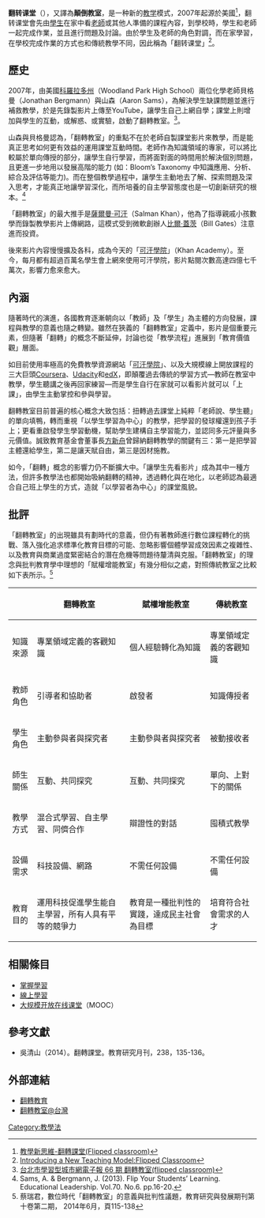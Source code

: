 {{expand|time=2014-10-17T01:27:42+00:00}}
{{noteTA
|T=zh-tw:翻轉教室;zh-cn:翻转课堂;
|1=zh-tw:教室;zh-cn:课堂;
}}
'''翻转课堂'''（{{lang-en|Flipped classroom}}），又譯為'''顛倒教室'''，是一种新的[[教学|教学]]模式，2007年起源於美國<ref name="fju">[http://www.teachers.fju.edu.tw/FDIRC/index.php/2017-04-17-03-43-47/2018-03-06-08-21-34/153-flipped-classroom 教學新思維-翻轉課堂(Flipped classroom) ]</ref>，翻转课堂會先由[[學生|學生]]在家中看[[老師|老師]]或其他人準備的課程內容，到學校時，學生和老師一起完成作業，並且進行問題及討論。由於學生及老師的角色對調，而在家學習，在學校完成作業的方式也和傳統教學不同，因此稱為「翻转课堂」<ref>[http://en.cnki.com.cn/Article_en/CJFDTOTAL-YCJY201204007.htm Introducing a New Teaching Model:Flipped Classroom]</ref>。

==歷史==
2007年，由美國[[科羅拉多州|科羅拉多州]]{{link-en|洛矶山林地公園高中|Woodland Park High School}}（Woodland Park High School）兩位化學老師貝格曼（Jonathan Bergmann）與山森（Aaron Sams），為解決學生缺課問題並進行補救教學，於是先錄製影片上傳至YouTube，讓學生自己上網自學；課堂上則增加與學生的互動，或解惑、或實驗，啟動了翻轉教室。<REF>[http://www.lct.tp.edu.tw/files/13-1001-3323.php 台北市學習型城市網電子報 66 期 翻轉教室(flipped classroom)]</ref>。

山森與貝格曼認為，「翻轉教室」的重點不在於老師自製課堂影片來教學，而是能真正思考如何更有效益的運用課堂互動時間。老師作為知識領域的專家，可以將比較屬於單向傳授的部分，讓學生自行學習，而將面對面的時間用於解決個別問題，且更進一步地用以發展高階的能力 (如：Bloom’s Taxonomy 中知識應用、分析、綜合及評估等能力)。而在整個教學過程中，讓學生主動地去了解、探索問題及深入思考，才能真正地讓學習深化，而所培養的自主學習態度也是一切創新研究的根本。<ref> Sams, A. & Bergmann, J. (2013). Flip Your Students’ Learning. Educational Leadership. Vol.70. No.6. pp.16-20.</ref>

「翻轉教室」的最大推手是[[薩爾曼·可汗|薩爾曼·可汗]]（Salman Khan），他為了指導親戚小孩數學而錄製教學影片上傳網路，這模式受到微軟創辦人[[比爾·蓋茨|比爾·蓋茨]]（Bill Gates）注意進而投資。

後來影片內容慢慢擴及各科，成為今天的「[[可汗學院|可汗學院]]」（Khan Academy）。至今，每月都有超過百萬名學生會上網來使用可汗學院，影片點閱次數高達四億七千萬次，影響力愈來愈大。

== 內涵 ==
隨著時代的演進，各國教育逐漸朝向以「教師」及「學生」為主體的方向發展，課程與教學的意義也隨之轉變。雖然在狹義的「翻轉教室」定義中，影片是個重要元素，但隨著「翻轉」的概念不斷延伸，討論也從「教學流程」進展到「教育價值觀」層面。

如目前使用率極高的免費教學資源網站「[[可汗學院|可汗學院]]」、以及大規模線上開放課程的三大巨頭[[Coursera|Coursera]]、[[Udacity|Udacity]]和[[edX|edX]]，即顛覆過去傳統的學習方式—教師在教室中教學，學生聽講之後再回家練習—而是學生自行在家就可以看影片就可以「上課」，由學生主動掌控和參與學習。

翻轉教室目前普遍的核心概念大致包括：扭轉過去課堂上純粹「老師說、學生聽」的單向填鴨，轉而重視「以學生學習為中心」的教學，把學習的發球權還到孩子手上；更看重啟發學生學習動機，幫助學生建構自主學習能力，並認同多元評量與多元價值。誠致教育基金會董事長[[方新舟|方新舟]]曾歸納翻轉教學的關鍵有三：第一是把學習主體還給學生，第二是讓天賦自由，第三是因材施教。

如今，「翻轉」概念的影響力仍不斷擴大中。「讓學生先看影片」成為其中一種方法，但許多教學法也都開始吸納翻轉的精神，透過轉化與在地化，以老師認為最適合自己班上學生的方式，造就「以學習者為中心」的課堂風貌。

== 批評 ==
「翻轉教室」的出現雖具有劃時代的意義，但仍有著教師進行數位課程轉化的挑戰、落入強化追求標準化教育目標的可能、忽略影響個體學習成效因素之複雜性、以及教育與商業過度緊密結合的潛在危機等問題待釐清與克服。「翻轉教室」的理念與批判教育學中理想的「賦權增能教室」有幾分相似之處，對照傳統教室之比較如下表所示。<ref> 蔡瑞君，數位時代「翻轉教室」的意義與批判性議題，教育研究與發展期刊第十卷第二期， 2014年6月，頁115-138 </ref>
{| class="wikitable"
|-
!   !! 翻轉教室 !! 賦權增能教室 !! 傳統教室
|-
| 知識來源 ||專業領域定義的客觀知識 || 個人經驗轉化為知識 || 專業領域定義的客觀知識
|-
| 教師角色 || 引導者和協助者 || 啟發者 || 知識傳授者
|-
| 學生角色 || 主動參與者與探究者 || 主動參與者與探究者 || 被動接收者
|-
| 師生關係 || 互動、共同探究 || 互動、共同探究 || 單向、上對下的關係
|-
| 教學方式 || 混合式學習、自主學習、同儕合作 || 辯證性的對話 || 囤積式教學
|-
| 設備需求 || 科技設備、網路 || 不需任何設備 || 不需任何設備
|-
| 教育目的 || 運用科技促進學生能自主學習，所有人具有平等的競爭力 || 教育是一種批判性的實踐，達成民主社會為目標 || 培育符合社會需求的人才

|}

==相關條目==
*[[掌握學習|掌握學習]]
*[[線上學習|線上學習]]
*[[大规模开放在线课堂|大规模开放在线课堂]]（MOOC）

== 參考文獻 ==
* 吳清山（2014）。翻轉課堂。教育研究月刊，238，135-136。
{{reflist}}

==外部連結==
*[https://flipedu.parenting.com.tw/ 翻轉教育]
*[https://web.archive.org/web/20141129023429/http://www.fliptw.org/ 翻轉教室@台灣]

[[Category:教學法|Category:教學法]]